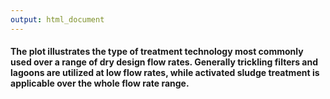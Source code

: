 ```yaml
---
output: html_document
---
```


#### The plot illustrates the type of treatment technology most commonly used over a range of dry design flow rates. Generally trickling filters and lagoons are utilized at low flow rates, while activated sludge treatment is applicable over the whole flow rate range.